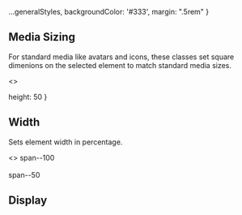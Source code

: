 
<Meta title="Style Utilities/Layout"  />

  ...generalStyles,
  backgroundColor: '#333',
  margin: ".5rem"
}

## Media Sizing
For standard media like avatars and icons,
these classes set square dimenions on the selected
element to match standard media sizes.

<Story name="Media Sizing">
  <>
    <ClassTableLayout
      headers={['class', 'description']}
      rows={[
        ['media--xs', `Sets height & width to \`${FDS.MEDIA_XS}\` (\`var(--media-xs)\`)`],
        ['media--s', `Sets height & width to \`${FDS.MEDIA_S}\` (\`var(--media-s)\`)`],
        ['media--m', `Sets height & width to \`${FDS.MEDIA_M}\` (\`var(--media-m)\`)`],
        ['media--l', `Sets height & width to \`${FDS.MEDIA_L}\` (\`var(--media-l)\`)`],
        ['media--xl', `Sets height & width to \`${FDS.MEDIA_XL}\` (\`var(--media-xl)\`)`],
      ]} 
    />
    <div style={containerStyles}>
      <Item label="media--xs"><div className="media--xs rounded--all" style={borderHelperStyles} /></Item>
      <Item label="media--s"><div className="media--s rounded--all" style={borderHelperStyles} /></Item>
      <Item label="media--m"><div className="media--m rounded--all" style={borderHelperStyles} /></Item>
      <Item label="media--l"><div className="media--l rounded--all" style={borderHelperStyles} /></Item>
      <Item label="media--xl"><div className="media--xl rounded--all" style={borderHelperStyles} /></Item>
    </div>
  </>
</Story>

  height: 50
}

## Width
Sets element width in percentage.

<Story name="Width">
  <>
    <ClassTableLayout
      headers={['class', 'description']}
      rows={[
        ['span--100', 'Sets `width` to `100%`'],
        ['span--50', 'Sets `width` to `50%`'],
      ]} 
    />
    <span style={labelStyle}>span--100</span>
    <div className="span--100 rounded--all bgColor--charcoal margin--top--half" style={widthStyles} />
    <br />
    <span style={labelStyle}>span--50</span>
    <div className="span--50 rounded--all bgColor--charcoal margin--top--half" style={widthStyles} />
  </>
</Story>

## Display

<Story name="Display">
  <ClassTableLayout
    headers={['class', 'description']}
    rows={[
      ['display--none', 'Sets `display` to `none`'],
      ['display--block', 'Sets `display` to `block`'],
      ['display--flex', 'Sets `display` to `flex`'],
      ['display--inline', 'Sets `display` to `inline`'],
      ['display--inline-block', 'Sets `display` to `inline-block`'],
      ['display--inline-flex', 'Sets `display` to `inline-flex`'],
      ['display--grid', 'Sets `display` to `grid`'],
    ]} 
  />
</Story>